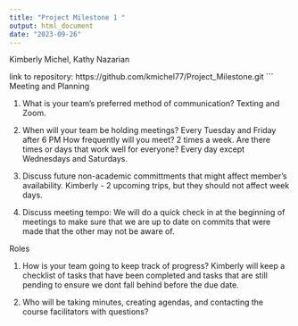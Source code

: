 ```yaml
---
title: "Project Milestone 1 "
output: html_document
date: "2023-09-26"
---
```


Kimberly Michel, Kathy Nazarian 

link to repository: https://github.com/kmichel77/Project_Milestone.git
```
Meeting and Planning 

1. What is your team's preferred method of communication? 
       Texting and Zoom. 

2. When will your team be holding meetings? 
       Every Tuesday and Friday after 6 PM 
  How frequently will you meet? 
      2 times a week. 
  Are there times or days that work well for everyone? 
      Every day except Wednesdays and Saturdays. 
  
3. Discuss future non-academic committments that might affect member's availability. 
      Kimberly - 2 upcoming trips, but they should not affect week days. 

4. Discuss meeting tempo: 
    We will do a quick check in at the beginning of meetings to make sure that we are up to date on commits that were made that the other may not be aware of. 
    
    
Roles 

1. How is your team going to keep track of progress? 
    Kimberly will keep a checklist of tasks that have been completed and tasks that are still pending to ensure we dont fall behind before the due date. 

2. Who will be taking minutes, creating agendas, and contacting the course facilitators with questions? 




